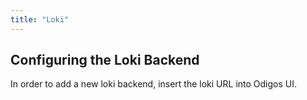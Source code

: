 ```yaml
---
title: "Loki"
---
```


## Configuring the Loki Backend

In order to add a new loki backend, insert the loki URL into Odigos UI.
